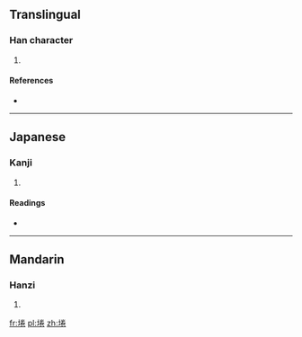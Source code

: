 ==Translingual==

===Han character===
{{Han char|rn=32|rad=土|as=08|sn=11|four=4911<sub>2</sub>|canj=土火手山 (GFQU)|ids=⿰[[土]][[卷]]}}

# {{defn|Han|sort=土08}}

====References====
* {{Han ref|kx=0230.260|dkj=05164|dj=0466.320|hdz=10455.030|uh=57E2|ud=22498|bh=D4AF|bd=54447}}

----

==Japanese==

===Kanji===
{{ja-kanji|grade=|rs=土08}}

# {{defn|lang=ja|sort=土08}}

====Readings====
* {{ja-readings|on=[[けん]] (ken)|kun=[[くま]] (kuma)}}

----

==Mandarin==

===Hanzi===
{{cmn-hanzi|pin=[[juǎn]] ([[juan3]])|wg=chüan<sup>3</sup>}}

# {{defn|lang=cmn|sort=土08}}

[[fr:埢]]
[[pl:埢]]
[[zh:埢]]